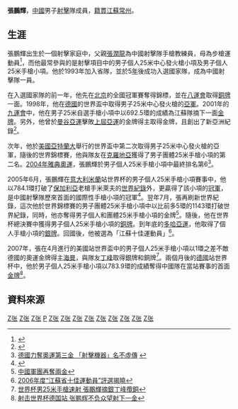'''張鵬輝'''{{BD|1978年|1月9日}}，[[中華人民共和國|中國]]男子[[射擊|射擊]]隊成員，[[籍貫|籍貫]][[江蘇|江蘇]][[常州|常州]]。

==生涯==
張鵬輝出生於一個射擊家庭中，父親[[張潤龍|張潤龍]]為中國射擊隊手槍教練員，母為步槍運動員<ref>{{Cite web |url=http://www.southcn.com/sports/scroll/200408061271.htm |title=近視難阻張鵬輝爭牌 |accessdate=2016-05-18 |archive-date=2017-03-05 |archive-url=https://web.archive.org/web/20170305002726/http://www.southcn.com/sports/scroll/200408061271.htm |dead-url=no }}</ref>，而他最常參與的是射擊項目中的男子個人25米中心發火槍小項及男子個人25米手槍小項。他於1993年加入省隊，並於5[[年|年]]後成功入選國家隊，成為中國射擊隊一員。

在入選國家隊的前一年，他先在[[北京|北京]]的全國冠軍賽奪得錦標，並在[[八運會|八運會]]取得[[銅牌|銅牌]]一面。1998年，他在[[德國|德國]]的世界盃中取得男子25米中心發火槍的[[亞軍|亞軍]]。2001年的[[九運會|九運會]]中，他在男子25米自選手槍小項中以692.5環的成績為江蘇隊摘下一面[[金牌|金牌]]。另外，他曾於[[1998年亞洲運動會|曼谷亞運]]擊敗[[1994年亞洲運動會|上屆亞運]]的金牌得主取得金牌，且創出了新亞洲紀錄<ref>{{Cite web |url=http://www.sportsnt.com.tw/sample/spo_sample/Sample_03.asp?struct_id=2615 |title=為老爸圓亞運射擊金牌夢 - 張鵬輝 |accessdate=2007-04-09 |archive-date=2005-03-21 |archive-url=https://web.archive.org/web/20050321034350/http://www.sportsnt.com.tw/sample/spo_sample/Sample_03.asp?struct_id=2615 |dead-url=yes }}</ref>。

次年，他於[[美國|美國]][[亞特蘭大|亞特蘭大]]舉行的世界盃中第二次取得男子25米中心發火槍的亞軍，隨後的世界錦標賽，他與隊友在[[克羅地亞|克羅地亞]]獲得了男子團體25米手槍小項的第二名。[[2004年夏季奧林匹克運動會|2004年雅典奧運]]，張鵬輝於男子個人25米手槍小項中最終排名第6<ref>[http://2004.sina.com.hk/fenghuo/sh/2004-08-21/214085016.html 德國力奪奧運第三金 「射擊機器」名不虛傳] {{webarchive|url=https://web.archive.org/web/20060224063145/http://2004.sina.com.hk/fenghuo/sh/2004-08-21/214085016.html |date=2006-02-24 }}</ref>。

2005年6月，張鵬輝在[[意大利|意大利]][[米蘭|米蘭]]站世界杯的男子個人25米手槍小項賽事中，他以784.1環打破了[[保加利亞|保加利亞]]老槍手米萊夫的[[世界紀錄|世界紀錄]]外，更贏得了該小項的[[冠軍|冠軍]]，是中國射擊隊歷來首面的國際性手槍小項的冠軍<ref>{{Cite web |url=http://sports.big5.anhuinews.com/system/2005/12/29/001412295.shtml |title=05破世界紀錄一覽 |access-date=2007-04-09 |archive-url=https://web.archive.org/web/20060320050017/http://sports.big5.anhuinews.com/system/2005/12/29/001412295.shtml |archive-date=2006-03-20 |dead-url=yes }}</ref>。翌年7月，張再刷新世界紀錄，這次他於世界錦標賽的男子團體25米手槍小項中以比前多5環的1143環打破世界紀錄，同時，他亦奪得男子個人和團體25米手槍小項的金牌<ref>[http://news.cctv.com/sports/shooting/20060731/104545.shtml世界射擊錦標賽又傳捷報 中國軍團再奪兩金]{{dead link|date=2018年2月 |bot=InternetArchiveBot |fix-attempted=yes }}</ref>。隨後，他在世界杯總決賽中獲得男子個人25米手槍小項的[[銅牌|銅牌]]。到年底的[[2006年亞洲運動會|多哈亞運]]，他取得了個人手槍小項的[[銀牌|銀牌]]。回國後，他被選為「江蘇十佳運動員」<ref>[http://www.js.xinhuanet.com/xin_wen_zhong_xin/2007-04/04/content_9690598.htm 2006年度“江蘇省十佳運動員”評選揭曉]{{dead link|date=2018年2月 |bot=InternetArchiveBot |fix-attempted=yes }}</ref>。

2007年，張在4月進行的美國站世界盃中的男子個人25米手槍小項以1環之差不敵德國的奧運金牌得主[[海曼|海曼]]，與隊友[[丁峰|丁峰]]取得銀牌和銅牌<ref>[http://sports.people.com.cn/BIG5/22155/22161/5571814.html 世界杯男25米手槍速射 張鵬輝摘銀丁峰攬銅]{{dead link|date=2018年2月 |bot=InternetArchiveBot |fix-attempted=yes }}</ref>。兩個月後的[[德國|德國]]站世界杯中，他於男子個人25米手槍小項以783.9環的成績奪得中國隊在當站賽事的首面[[金牌|金牌]]<ref>[http://2008.sports.tom.com/2007-06-03/070J/04438532.html 射击世界杯德国站 张鹏辉不负众望射下一金]{{dead link|date=2018年2月 |bot=InternetArchiveBot |fix-attempted=yes }}</ref>。

==資料來源==
{{Reflist}}

[[Category:中國射擊運動員|Z张]]
[[Category:中国奥运射击运动员|Z张]]
[[Category:常州籍运动员|Z张]]
[[Category:張姓|P]]
[[Category:2004年夏季奧林匹克運動會射擊運動員|Z张]]
[[Category:2008年夏季奧林匹克運動會射擊運動員|Z张]]
[[Category:亞洲運動會射擊獎牌得主|Z张]]
[[Category:1998年亞洲運動會射擊運動員|Z张]]
[[Category:2006年亞洲運動會射擊運動員|Z张]]
[[Category:1998年亞洲運動會金牌得主|Z张]]
[[Category:2006年亚洲运动会金牌得主|Z张]]
[[Category:2006年亞洲運動會銀牌得主|Z张]]
[[Category:2006年亚洲运动会铜牌得主|Z张]]